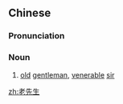 ==Chinese==
{{zh-forms|type=12}}

===Pronunciation===
{{zh-pron
|m=lǎoxiānshēng
|c=lou5 sin1 saang1
|cat=n
}}

===Noun===
{{zh-noun}}

# [[old]] [[gentleman]], [[venerable]] [[sir]]

[[zh:老先生]]